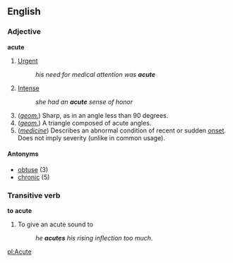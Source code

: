 ==English==
===Adjective===
'''acute'''

# [[Urgent]]
#:''his need for medical attention was '''acute'''''
# [[Intense]]
#:''she had an '''acute''' sense of honor''
# (''[[geometry|geom.]]'') Sharp, as in an angle less than 90 degrees.
# (''[[geometry|geom.]]'') A triangle composed of acute angles.
# (''[[medicine]]'') Describes an abnormal condition of recent or sudden [[onset]]. Does not imply severity (unlike in common usage).

====Antonyms====
*[[obtuse]] (3)
*[[chronic]] (5)

===Transitive verb===
'''to acute'''

#To give an acute sound to
#:''he '''acutes''' his rising inflection too much''.

[[pl:Acute]]